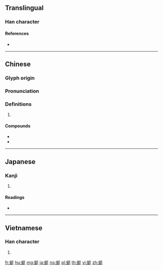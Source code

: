 {{character info/new}}
==Translingual==

===Han character===
{{Han char|rn=142|rad=虫|as=07|sn=13|four=52131|canj=LINKG|ids=⿰虫廷}}

====References====
* {{Han ref|kx=1085.130|dkj=33121|dj=1552.210|hdz=42849.120|uh=8713}}

----

==Chinese==
{{zh-forms}}

===Glyph origin===
{{Han etym}}

===Pronunciation===
{{zh-pron
|m=tíng,diàn
|c=ting4
|h=pfs=
|md=
|mn=thêng/qz,xm,zz:têng
|w=
|mc=y
|oc=y
|cat=
}}

===Definitions===
{{zh-hanzi}}

# {{rfdef|lang=zh}}

====Compounds====
* {{zh-l|蜻蜓}}
* {{zh-l|蝘蜓}}

----

==Japanese==

===Kanji===
{{ja-kanji|grade=|rs=虫07}}

# {{defn|lang=ja|sort=虫07}}

====Readings====
* {{ja-readings|on=[[てん]] (ten), [[でん]] (den), [[てい]] (tei), [[じょう]] (jō)|kun=|nanori=}}

----

==Vietnamese==

===Han character===
{{vi-hantu|[[đình]]|rs=虫07}}

# {{rfdef|vi}}

[[fr:蜓]]
[[hu:蜓]]
[[mg:蜓]]
[[ja:蜓]]
[[no:蜓]]
[[pl:蜓]]
[[th:蜓]]
[[vi:蜓]]
[[zh:蜓]]